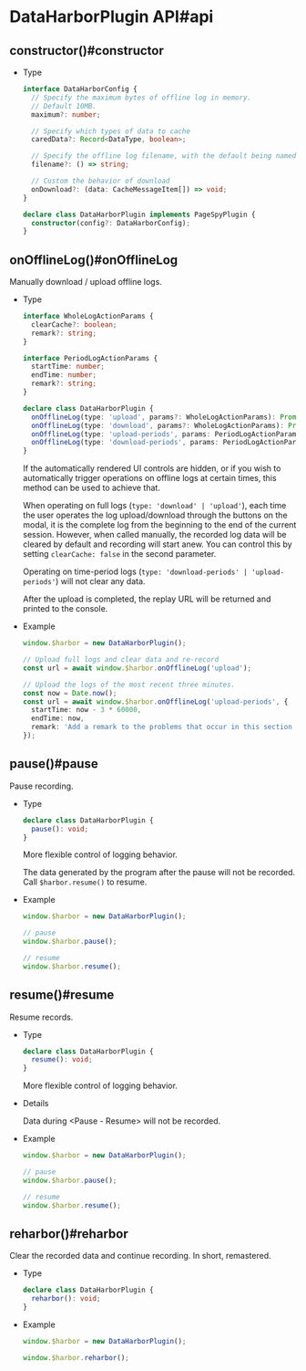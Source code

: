 
# DataHarborPlugin API#api

## constructor()#constructor

- Type

  ```ts
  interface DataHarborConfig {
    // Specify the maximum bytes of offline log in memory.
    // Default 10MB.
    maximum?: number;

    // Specify which types of data to cache
    caredData?: Record<DataType, boolean>;

    // Specify the offline log filename, with the default being named according to the current time
    filename?: () => string;

    // Custom the behavior of download
    onDownload?: (data: CacheMessageItem[]) => void;
  }

  declare class DataHarborPlugin implements PageSpyPlugin {
    constructor(config?: DataHarborConfig);
  }
  ```


## onOfflineLog()#onOfflineLog

Manually download / upload offline logs.

- Type

  ```ts
  interface WholeLogActionParams {
    clearCache?: boolean;
    remark?: string;
  }

  interface PeriodLogActionParams {
    startTime: number;
    endTime: number;
    remark?: string;
  }

  declare class DataHarborPlugin {
    onOfflineLog(type: 'upload', params?: WholeLogActionParams): Promise<string>;
    onOfflineLog(type: 'download', params?: WholeLogActionParams): Promise<void>;
    onOfflineLog(type: 'upload-periods', params: PeriodLogActionParams): Promise<string>;
    onOfflineLog(type: 'download-periods', params: PeriodLogActionParams): Promise<void>;
  }
  ```

  If the automatically rendered UI controls are hidden, or if you wish to automatically trigger operations on offline logs at certain times, this method can be used to achieve that.

  When operating on full logs (`type: 'download' | 'upload'`), each time the user operates the log upload/download through the buttons on the modal, it is the complete log from the beginning to the end of the current session. However, when called manually, the recorded log data will be cleared by default and recording will start anew. You can control this by setting `clearCache: false` in the second parameter.

  Operating on time-period logs (`type: 'download-periods' | 'upload-periods'`) will not clear any data.

  After the upload is completed, the replay URL will be returned and printed to the console.
  
- Example

  ```ts
  window.$harbor = new DataHarborPlugin();

  // Upload full logs and clear data and re-record
  const url = await window.$harbor.onOfflineLog('upload');

  // Upload the logs of the most recent three minutes.
  const now = Date.now();
  const url = await window.$harbor.onOfflineLog('upload-periods', {
    startTime: now - 3 * 60000,
    endTime: now,
    remark: 'Add a remark to the problems that occur in this section of the log.'
  });
  ```


## pause()#pause

Pause recording.

- Type

  ```ts
  declare class DataHarborPlugin {
    pause(): void;
  }
  ```

  More flexible control of logging behavior.

  The data generated by the program after the pause will not be recorded. Call `$harbor.resume()` to resume.
  
- Example

  ```ts
  window.$harbor = new DataHarborPlugin();
  
  // pause
  window.$harbor.pause();
  
  // resume
  window.$harbor.resume();
  ```


## resume()#resume


Resume records.

- Type

  ```ts
  declare class DataHarborPlugin {
    resume(): void;
  }
  ```
  
  More flexible control of logging behavior.

- Details

  Data during &lt;Pause - Resume&gt; will not be recorded.
  
- Example

  ```ts
  window.$harbor = new DataHarborPlugin();
  
  // pause
  window.$harbor.pause();
  
  // resume
  window.$harbor.resume();
  ```

## reharbor()#reharbor

Clear the recorded data and continue recording. In short, remastered.

- Type

  ```ts
  declare class DataHarborPlugin {
    reharbor(): void;
  }
  ```

- Example

  ```ts
  window.$harbor = new DataHarborPlugin();

  window.$harbor.reharbor();
  ```
